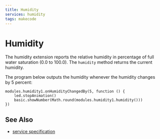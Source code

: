 ```yaml
---
title: Humidity
services: humidity
tags: makecode
---
```


# Humidity

The humidity extension reports the relative humidity
in percentage of full water saturation (0.0 to 100.0).
The `humidity` method returns the current humidity.

The program below outputs the humidity whenever the humidity
changes by 5 percent:

```blocks
modules.humidity1.onHumidityChangedBy(5, function () {
    led.stopAnimation()
    basic.showNumber(Math.round(modules.humidity1.humidity()))
})
```

## See Also

-   [service specification](/services/humidity/)
